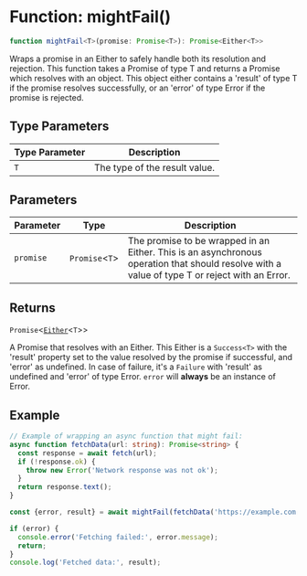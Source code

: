 # Function: mightFail()

```ts
function mightFail<T>(promise: Promise<T>): Promise<Either<T>>
```

Wraps a promise in an Either to safely handle both its resolution and rejection. This function
takes a Promise of type T and returns a Promise which resolves with an object. This object
either contains a 'result' of type T if the promise resolves successfully, or an 'error' of type Error
if the promise is rejected.

## Type Parameters

| Type Parameter | Description |
| ------ | ------ |
| `T` | The type of the result value. |

## Parameters

| Parameter | Type | Description |
| ------ | ------ | ------ |
| `promise` | `Promise`\<`T`\> | The promise to be wrapped in an Either. This is an asynchronous operation that should resolve with a value of type T or reject with an Error. |

## Returns

`Promise`\<[`Either`](/type-aliases/Either.mdx)\<`T`\>\>

A Promise that resolves with an Either. This Either is a `Success<T>` with
the 'result' property set to the value resolved by the promise if successful, and 'error' as undefined.
In case of failure, it's a `Failure` with 'result' as undefined and 'error' of type Error. `error` will **always** be an instance of Error.

## Example

```ts
// Example of wrapping an async function that might fail:
async function fetchData(url: string): Promise<string> {
  const response = await fetch(url);
  if (!response.ok) {
    throw new Error('Network response was not ok');
  }
  return response.text();
}

const {error, result} = await mightFail(fetchData('https://example.com'));

if (error) {
  console.error('Fetching failed:', error.message);
  return;
}
console.log('Fetched data:', result);
```
